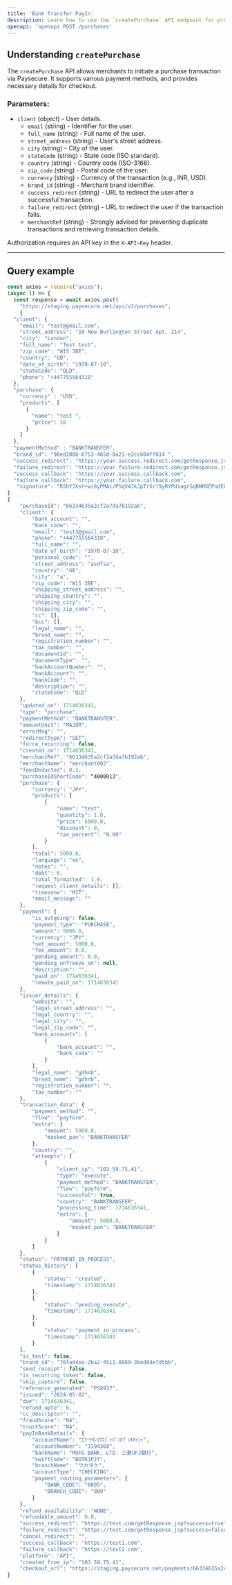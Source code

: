 ```yaml
---
title: 'Bank Transfer PayIn'
description: Learn how to use the `createPurchase` API endpoint for processing Bank Transfer transactions.
openapi: 'openapi POST /purchases'
---
```


## Understanding `createPurchase`

The `createPurchase` API allows merchants to initiate a purchase transaction via Paysecure. It supports various payment methods, and provides necessary details for checkout.

### Parameters:
- `client` (object) - User details.
  - `email` (string) - Identifier for the user.
  - `full_name` (string) - Full name of the user.
  - `street_address` (string) - User's street address.
  - `city` (string) - City of the user.
  - `stateCode` (string) - State code (ISO standard).
  - `country` (string) - Country code (ISO-3166).
  - `zip_code` (string) - Postal code of the user.
  - `currency` (string) - Currency of the transaction (e.g., INR, USD).
  - `brand_id` (string) - Merchant brand identifier.
  - `success_redirect` (string) - URL to redirect the user after a successful transaction.
  - `failure_redirect` (string) - URL to redirect the user if the transaction fails.
  - `merchantRef` (string) - Strongly advised for preventing duplicate transactions and retrieving transaction details.


<Warning>Authorization requires an API key in the `X-API-Key` header.</Warning>

***

## Query example

```javascript JavaScript
const axios = require("axios");
(async () => {
  const response = await axios.post(
    "https://staging.paysecure.net/api/v1/purchases",
    {
  "client": {
    "email": "test@gmail.com",
    "street_address": "10 New Burlington Street Apt. 214",
    "city": "London",
    "full_name": "Test test",
    "zip_code": "W1S 3BE",
    "country": "GB",
    "date_of_birth": "1970-07-10",
    "stateCode": "QLD",
    "phone": "+447755564318"
  },
  "purchase": {
    "currency" : "USD",
    "products": [
      {
        "name": "test ",
        "price": 10
      }
    ]
  },
  "paymentMethod" : "BANKTRANSFER",
  "brand_id": "90ed108b-6753-465d-8a21-e2cc604ff814 ",
  "success_redirect": "https://your.success.redirect.com/getResponse.jsp?success=true",
  "failure_redirect": "https://your.failure.redirect.com/getResponse.jsp?success=false",
  "success_callback": "https://your.success.callback.com",
  "failure_callback": "https://your.failure.callback.com",
   "signature": "RShYJXst+wi8yPMAi/PSqV4JkJpTrXrl9yRYPUiagrSqBNMXEPndEQD6gnKQYq1syKW7B/s7XmRmnzWnB2QDCBHjtv/ZAg4o5lDmOIPDjVdIgHpZ8EMOvF/O/64D9JaLRViIrjSM/kPiAKbxWsoQtmKumfcly7hwL50iZNUovp3jnzoGtOTWLkbUTDk4xPH1OrAwVUeqkmYFgD9bkQZ/MgSB+p/0ahRskx6jjNlKlG1vujk1dWckgw35CwLJwThx/ZW52kpAp+3GwDaANic0vV3dJOhsqpW8+3G0tIiL4+8FBFAFb31jM6K7CpjuI1lwFZoa4+mQEw+/xLBMiDjPyQ=="
}
{
    "purchaseId": "66334635a2cf2a7da7b192ab",
    "client": {
        "bank_account": "",
        "bank_code": "",
        "email": "test3@gmail.com",
        "phone": "+447755564318",
        "full_name": "",
        "date_of_birth": "1970-07-10",
        "personal_code": "",
        "street_address": "asdfsa",
        "country": "GB",
        "city": "a",
        "zip_code": "W1S 3BE",
        "shipping_street_address": "",
        "shipping_country": "",
        "shipping_city": "",
        "shipping_zip_code": "",
        "cc": [],
        "bcc": [],
        "legal_name": "",
        "brand_name": "",
        "registration_number": "",
        "tax_number": "",
        "documentId": "",
        "documentType": "",
        "bankAccountNumber": "",
        "bankAccount": "",
        "bankCode": "",
        "description": "",
        "stateCode": "QLD"
    },
    "updated_on": 1714636341,
    "type": "purchase",
    "paymentMethod": "BANKTRANSFER",
    "amountUnit": "MAJOR",
    "errorMsg": "",
    "redirectType": "GET",
    "force_recurring": false,
    "created_on": 1714636341,
    "merchantRef": "66334635a2cf2a7da7b192ab",
    "merchantName": "merchant002",
    "feesDeducted": 0.3,
    "purchaseIdShortCode": “4000013",
    "purchase": {
        "currency": "JPY",
        "products": [
            {
                "name": "test",
                "quantity": 1.0,
                "price": 5000.0,
                "discount": 0,
                "tax_percent": "0.00"
            }
        ],
        "total": 5000.0,
        "language": "en",
        "notes": "",
        "debt": 0,
        "total_formatted": 1.0,
        "request_client_details": [],
        "timezone": "MIT",
        "email_message": ""
    },
    "payment": {
        "is_outgoing": false,
        "payment_type": "PURCHASE",
        "amount": 5000.0,
        "currency": "JPY",
        "net_amount": 5000.0,
        "fee_amount": 0.0,
        "pending_amount": 0.0,
        "pending_unfreeze_on": null,
        "description": "",
        "paid_on": 1714636341,
        "remote_paid_on": 1714636341
    },
    "issuer_details": {
        "website": "",
        "legal_street_address": "",
        "legal_country": "",
        "legal_city": "",
        "legal_zip_code": "",
        "bank_accounts": [
            {
                "bank_account": "",
                "bank_code": ""
            }
        ],
        "legal_name": "gdhnb",
        "brand_name": "gdhnb",
        "registration_number": "",
        "tax_number": ""
    },
    "transaction_data": {
        "payment_method": "",
        "flow": "payform",
        "extra": {
            "amount": 5000.0,
            "masked_pan": "BANKTRANSFER"
        },
        "country": "",
        "attempts": [
            {
                "client_ip": "103.59.75.41",
                "type": "execute",
                "payment_method": "BANKTRANSFER",
                "flow": "payform",
                "successful": true,
                "country": "BANKTRANSFER",
                "processing_time": 1714636341,
                "extra": {
                    "amount": 5000.0,
                    "masked_pan": "BANKTRANSFER"
                }
            }
        ]
    },
    "status": "PAYMENT_IN_PROCESS",
    "status_history": [
        {
            "status": "created",
            "timestamp": 1714636341
        },
        {
            "status": "pending_execute",
            "timestamp": 1714636341
        },
        {
            "status": "payment_in_process",
            "timestamp": 1714636341
        }
    ],
    "is_test": false,
    "brand_id": "76fad4ea-2ba2-4511-8989-3bed04e7d5bb",
    "send_receipt": false,
    "is_recurring_token": false,
    "skip_capture": false,
    "reference_generated": "PS8937",
    "issued": "2024-05-02",
    "due": 1714636341,
    "refund_upto": 0,
    "cc_descriptor": "",
    "fraudScore": "NA",
    "trustScore": "NA",
    "payInBankDetails": {
        "accountName": "ｴｱｰｳｵﾚﾂｸｽｼﾞｬﾊﾟﾝｶﾌﾞｼｷｶｲｼｬ",
        "accountNumber": "3194368",
        "bankName": "MUFG BANK, LTD. 三菱UFJ銀行",
        "swiftCode": "BOTKJPJT",
        "branchName": "ワカタケ",
        "accountType": "CHECKING",
        "payment_routing_parameters": {
            "BANK_CODE": "0005",
            "BRANCH_CODE": "809"
        }
    },
    "refund_availability": "NONE",
    "refundable_amount": 0.0,
    "success_redirect": "https://test.com/getResponse.jsp?success=true",
    "failure_redirect": "https://test.com/getResponse.jsp?success=false",
    "cancel_redirect": "",
    "success_callback": "https://test1.com",
    "failure_callback": "https://test2.com",
    "platform": "API",
    "created_from_ip": "103.59.75.41",
    "checkout_url": "https://staging.paysecure.net/payments/66334635a2cf2a7da7b192ab/"
}
``` 
